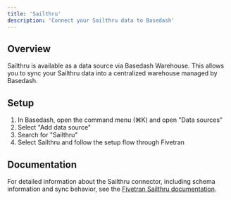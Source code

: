 ```yaml
---
title: 'Sailthru'
description: 'Connect your Sailthru data to Basedash'
---
```


## Overview

Sailthru is available as a data source via Basedash Warehouse. This allows you to sync your Sailthru data into a centralized warehouse managed by Basedash.

## Setup

1. In Basedash, open the command menu (⌘K) and open "Data sources"
2. Select "Add data source"
3. Search for "Sailthru"
4. Select Sailthru and follow the setup flow through Fivetran

## Documentation

For detailed information about the Sailthru connector, including schema information and sync behavior, see the [Fivetran Sailthru documentation](https://fivetran.com/docs/connectors/applications/sailthru).
